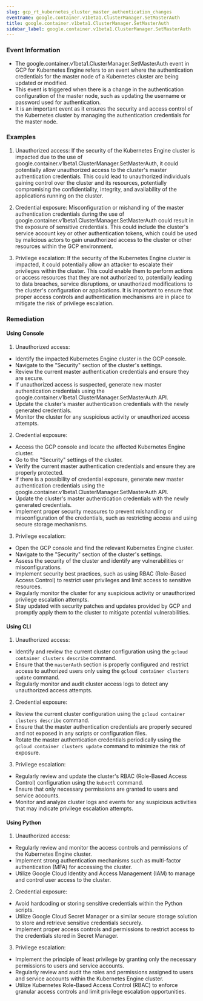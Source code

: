```yaml
--- 
slug: gcp_rt_kubernetes_cluster_master_authentication_changes
eventname: google.container.v1beta1.ClusterManager.SetMasterAuth
title: google.container.v1beta1.ClusterManager.SetMasterAuth
sidebar_label: google.container.v1beta1.ClusterManager.SetMasterAuth
---
```

                       
### Event Information

- The google.container.v1beta1.ClusterManager.SetMasterAuth event in GCP for Kubernetes Engine refers to an event where the authentication credentials for the master node of a Kubernetes cluster are being updated or modified.
- This event is triggered when there is a change in the authentication configuration of the master node, such as updating the username or password used for authentication.
- It is an important event as it ensures the security and access control of the Kubernetes cluster by managing the authentication credentials for the master node.


### Examples

1. Unauthorized access: If the security of the Kubernetes Engine cluster is impacted due to the use of google.container.v1beta1.ClusterManager.SetMasterAuth, it could potentially allow unauthorized access to the cluster's master authentication credentials. This could lead to unauthorized individuals gaining control over the cluster and its resources, potentially compromising the confidentiality, integrity, and availability of the applications running on the cluster.

2. Credential exposure: Misconfiguration or mishandling of the master authentication credentials during the use of google.container.v1beta1.ClusterManager.SetMasterAuth could result in the exposure of sensitive credentials. This could include the cluster's service account key or other authentication tokens, which could be used by malicious actors to gain unauthorized access to the cluster or other resources within the GCP environment.

3. Privilege escalation: If the security of the Kubernetes Engine cluster is impacted, it could potentially allow an attacker to escalate their privileges within the cluster. This could enable them to perform actions or access resources that they are not authorized to, potentially leading to data breaches, service disruptions, or unauthorized modifications to the cluster's configuration or applications. It is important to ensure that proper access controls and authentication mechanisms are in place to mitigate the risk of privilege escalation.

### Remediation

#### Using Console

1. Unauthorized access:
- Identify the impacted Kubernetes Engine cluster in the GCP console.
- Navigate to the "Security" section of the cluster's settings.
- Review the current master authentication credentials and ensure they are secure.
- If unauthorized access is suspected, generate new master authentication credentials using the google.container.v1beta1.ClusterManager.SetMasterAuth API.
- Update the cluster's master authentication credentials with the newly generated credentials.
- Monitor the cluster for any suspicious activity or unauthorized access attempts.

2. Credential exposure:
- Access the GCP console and locate the affected Kubernetes Engine cluster.
- Go to the "Security" settings of the cluster.
- Verify the current master authentication credentials and ensure they are properly protected.
- If there is a possibility of credential exposure, generate new master authentication credentials using the google.container.v1beta1.ClusterManager.SetMasterAuth API.
- Update the cluster's master authentication credentials with the newly generated credentials.
- Implement proper security measures to prevent mishandling or misconfiguration of the credentials, such as restricting access and using secure storage mechanisms.

3. Privilege escalation:
- Open the GCP console and find the relevant Kubernetes Engine cluster.
- Navigate to the "Security" section of the cluster's settings.
- Assess the security of the cluster and identify any vulnerabilities or misconfigurations.
- Implement security best practices, such as using RBAC (Role-Based Access Control) to restrict user privileges and limit access to sensitive resources.
- Regularly monitor the cluster for any suspicious activity or unauthorized privilege escalation attempts.
- Stay updated with security patches and updates provided by GCP and promptly apply them to the cluster to mitigate potential vulnerabilities.

#### Using CLI

1. Unauthorized access:
- Identify and review the current cluster configuration using the `gcloud container clusters describe` command.
- Ensure that the `masterAuth` section is properly configured and restrict access to authorized users only using the `gcloud container clusters update` command.
- Regularly monitor and audit cluster access logs to detect any unauthorized access attempts.

2. Credential exposure:
- Review the current cluster configuration using the `gcloud container clusters describe` command.
- Ensure that the master authentication credentials are properly secured and not exposed in any scripts or configuration files.
- Rotate the master authentication credentials periodically using the `gcloud container clusters update` command to minimize the risk of exposure.

3. Privilege escalation:
- Regularly review and update the cluster's RBAC (Role-Based Access Control) configuration using the `kubectl` command.
- Ensure that only necessary permissions are granted to users and service accounts.
- Monitor and analyze cluster logs and events for any suspicious activities that may indicate privilege escalation attempts.

#### Using Python

1. Unauthorized access:
- Regularly review and monitor the access controls and permissions of the Kubernetes Engine cluster.
- Implement strong authentication mechanisms such as multi-factor authentication (MFA) for accessing the cluster.
- Utilize Google Cloud Identity and Access Management (IAM) to manage and control user access to the cluster.

2. Credential exposure:
- Avoid hardcoding or storing sensitive credentials within the Python scripts.
- Utilize Google Cloud Secret Manager or a similar secure storage solution to store and retrieve sensitive credentials securely.
- Implement proper access controls and permissions to restrict access to the credentials stored in Secret Manager.

3. Privilege escalation:
- Implement the principle of least privilege by granting only the necessary permissions to users and service accounts.
- Regularly review and audit the roles and permissions assigned to users and service accounts within the Kubernetes Engine cluster.
- Utilize Kubernetes Role-Based Access Control (RBAC) to enforce granular access controls and limit privilege escalation opportunities.


 